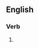 ==English==

===Verb===
{{head|en|verb form}}

# {{present participle of|articulate|lang=en|nocat=1}}